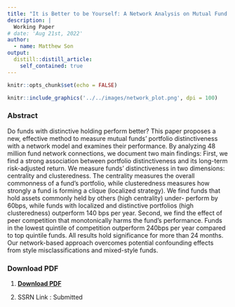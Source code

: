```yaml
---
title: "It is Better to be Yourself: A Network Analysis on Mutual Fund Distinctiveness and Performance"
description: |
  Working Paper
# date: 'Aug 21st, 2022'
author:
  - name: Matthew Son
output:
  distill::distill_article:
    self_contained: true
---
```



```r
knitr::opts_chunk$set(echo = FALSE)
```

```r
knitr::include_graphics('../../images/network_plot.png', dpi = 100)
```


### Abstract

Do funds with distinctive holding perform better? This paper proposes a new, effective method to measure mutual funds’ portfolio distinctiveness with a network model and examines their performance. By analyzing 48 million fund network connections, we document two main findings: First, we find a strong association between portfolio distinctiveness and its long-term risk-adjusted return. We measure funds’ distinctiveness in two dimensions: centrality and clusteredness. The centrality measures the overall commonness of a fund’s portfolio, while clusteredness measures how strongly a fund is forming a clique (localized strategy). We find funds that hold assets commonly held by others (high centrality) under- perform by 60bps, while funds with localized and distinctive portfolios (high clusteredness) outperform 140 bps per year. Second, we find the effect of peer competition that monotonically harms the fund’s performance. Funds in the lowest quintile of competition outperform 240bps per year compared to top quintile funds. All results hold significance for more than 24 months. Our network-based approach overcomes potential confounding effects from style misclassifications and mixed-style funds.



### Download PDF

1. [**Download PDF**](../../files/Matthew_Distinctive_Fund.pdf)

2. SSRN Link : Submitted

